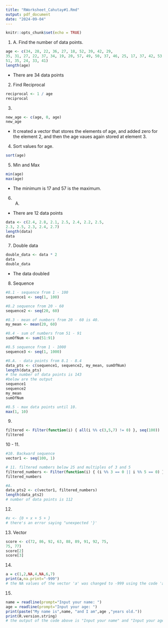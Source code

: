 ```yaml
---
title: "RWorksheet_Cahutay#1.Rmd"
output: pdf_document
date: "2024-09-04"
---
```


```r
knitr::opts_chunk$set(echo = TRUE)
```


1. A. Find the number of data points.
```r
age <- c(34, 28, 22, 36, 27, 18, 52, 39, 42, 29,
35, 31, 27, 22, 37, 34, 19, 20, 57, 49, 50, 37, 46, 25, 17, 37, 42, 53, 41,
51, 35, 24, 33, 41)
length(age)
```
- There are 34 data points


2. Find Reciprocal
```r
reciprocal <- 1 / age
reciprocal
```

3. 
```r
new_age <- c(age, 0, age)
new_age
```
- It created a vector that stores the elements of age, and added zero for the element 2, and then the age vaues again stored at element 3.


4. Sort values for age.
```r
sort(age)
```


5. Min and Max
```r
min(age)
max(age)
```
- The minimum is 17 and 57 is the maximum.

6. A.
- There are 12 data points
```r
data <- c(2.4, 2.8, 2.1, 2.5, 2.4, 2.2, 2.5,
2.3, 2.5, 2.3, 2.4, 2.7)
length(data)
data

```

7. Double data 
```r
double_data <- data * 2
data
double_data
```
- The data doubled


8. Sequence
```r
#8.1 - sequence from 1 - 100
sequence1 <- seq(1, 100)

#8.2 sequence from 20 - 60
sequence2 <- seq(20, 60)

#8.3 - mean of numbers from 20 - 60 is 40.
my_mean <- mean(20, 60)

#8.4 - sum of numbers from 51 - 91
sumOfNum <- sum(51:91)

#8.5 sequence from 1 - 1000
sequence3 <- seq(1, 1000)

#8.A. - data points from 8.1 - 8.4
data_pts <- c(sequence1, sequence2, my_mean, sumOfNum)
length(data_pts)
# the number of data points is 143
#below are the output
sequence1
sequence2
my_mean
sumOfNum

#8.5 - max data points until 10.
max(1, 10)
```

9. 
```r
filtered <- Filter(function(i) { all(i %% c(3,5,7) != 0) }, seq(100))
filtered
```

10 - 11. 
```r
#10. Backward sequence
vector1 <- seq(100, 1)

# 11. filtered numbers below 25 and multiples of 3 and 5
filtered_numbers <- Filter(function(i) { (i %% 3 == 0 || i %% 5 == 0) }, seq(1:25))
filtered_numbers

#A.
data_pts2 <- c(vector1, filtered_numbers)
length(data_pts2)
# number of data points is 112
```

12.
```r
#x <- {0 + x + 5 + }
# there's an error saying "unexpected '}'
```

13. Vector
```r
score <- c(72, 86, 92, 63, 88, 89, 91, 92, 75,
75, 77)
score[2]
score[3]
```

14. 
```r
a = c(1,2,NA,4,NA,6,7)
print(a,na.print="-999")
# the NA values of the vector 'a' was changed to -999 using the code 'a, na.print="-999"'
```

15.
```r
name = readline(prompt="Input your name: ")
age = readline(prompt="Input your age: ")
print(paste("My name is",name, "and I am",age ,"years old."))
print(R.version.string)
# the output of the code above is "Input your name" and "Input your age" prompting user to input their name and age. After that, it prints all their inputted values and an added strings.
```

